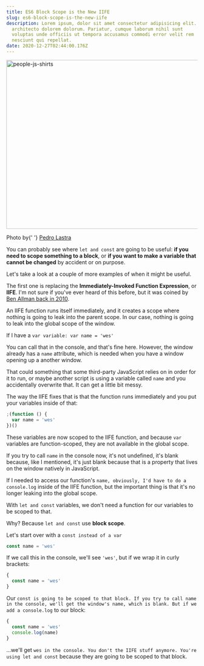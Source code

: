 ```yaml
---
title: ES6 Block Scope is the New IIFE
slug: es6-block-scope-is-the-new-iife
description: Lorem ipsum, dolor sit amet consectetur adipisicing elit. Nihil
  architecto dolorem dolorum. Pariatur, cumque laborum nihil sunt
  voluptas unde officiis ut tempora accusamus commodi error velit rem
  nesciunt qui repellat.
date: 2020-12-27T02:44:00.176Z
---
```


<img src="/img/banner.webp" alt="people-js-shirts" width="720" height="444" />
<p className="text-center mb-8 py-1">
  Photo by{' '}
  <a href="(http://benalman.com/news/2010/11/immediately-invoked-function-expression/)">
    Pedro Lastra
  </a>
</p>

You can probably see where `let and const` are going to be useful: **if you need to scope something to a block**, or **if you want to make a variable that cannot be changed** by accident or on purpose.

Let's take a look at a couple of more examples of when it might be useful.

The first one is replacing the **Immediately-Invoked Function Expression**, or **IIFE**. I'm not sure if you've ever heard of this before, but it was coined by <a href="(http://benalman.com/news/2010/11/immediately-invoked-function-expression/)">Ben Allman back in 2010</a>.

An IIFE function runs itself immediately, and it creates a scope where nothing is going to leak into the parent scope. In our case, nothing is going to leak into the global scope of the window.

If I have a `var variable: var name = 'wes'`

You can call that in the console, and that's fine here. However, the window already has a `name` attribute, which is needed when you have a window opening up a another window.

That could something that some third-party JavaScript relies on in order for it to run, or maybe another script is using a variable called `name` and you accidentally overwrite that. It can get a little bit messy.

The way the IIFE fixes that is that the function runs immediately and you put your variables inside of that:

```js
;(function () {
  var name = 'wes'
})()
```

These variables are now scoped to the IIFE function, and because `var` variables are function-scoped, they are not available in the global scope.

If you try to call `name` in the console now, it's not undefined, it's blank because, like I mentioned, it's just blank because that is a property that lives on the window natively in JavaScript.

If I needed to access our function's `name, obviously, I'd have to do a console.log` inside of the IIFE function, but the important thing is that it's no longer leaking into the global scope.

With `let and const` variables, we don't need a function for our variables to be scoped to that.

Why? Because `let and const` use **block scope**.

Let's start over with a `const instead of a var`

```js
const name = 'wes'
```

If we call this in the console, we'll see `'wes'`, but if we wrap it in curly brackets:

```js
{
  const name = 'wes'
}
```

Our `const is going to be scoped to that block. If you try to call name in the console, we'll get the window's name, which is blank. But if we add a console.log` to our block:

```js
{
  const name = 'wes'
  console.log(name)
}
```

...we'll get `wes in the console. You don't the IIFE stuff anymore. You're using let and const` because they are going to be scoped to that block.
